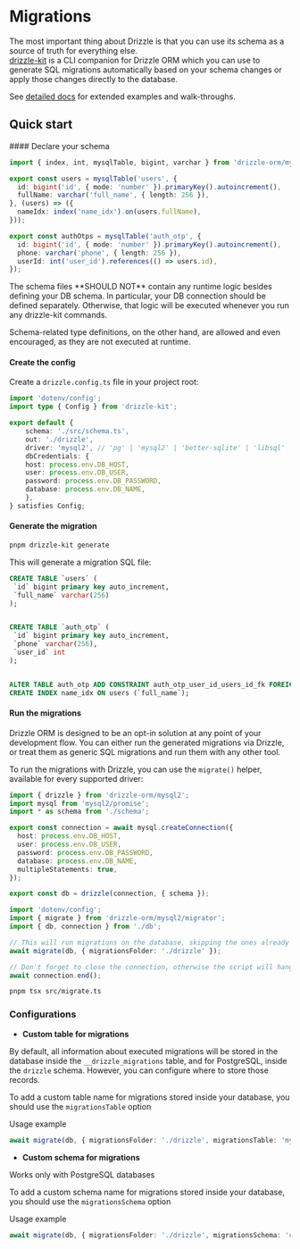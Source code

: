 
# Migrations
The most important thing about Drizzle is that you can use its schema as a source of truth for everything else.<br />
[drizzle-kit](/kit-docs/overview) is a CLI companion for Drizzle ORM which you can use to generate SQL migrations automatically based on your schema changes
or apply those changes directly to the database.

See [detailed docs](/kit-docs/overview) for extended examples and walk-throughs.

## Quick start

<Steps>
#### Declare your schema

```typescript copy filename="src/schema.ts"
import { index, int, mysqlTable, bigint, varchar } from 'drizzle-orm/mysql-core';

export const users = mysqlTable('users', {
  id: bigint('id', { mode: 'number' }).primaryKey().autoincrement(),
  fullName: varchar('full_name', { length: 256 }),
}, (users) => ({
  nameIdx: index('name_idx').on(users.fullName),
}));

export const authOtps = mysqlTable('auth_otp', {
  id: bigint('id', { mode: 'number' }).primaryKey().autoincrement(),
  phone: varchar('phone', { length: 256 }),
  userId: int('user_id').references(() => users.id),
});
```

<Callout type="warning">
The schema files **SHOULD NOT** contain any runtime logic besides defining your DB schema.
In particular, your DB connection should be defined separately.
Otherwise, that logic will be executed whenever you run any drizzle-kit commands.

Schema-related type definitions, on the other hand, are allowed and even encouraged, as they are not executed at runtime.
</Callout>

#### Create the config

Create a `drizzle.config.ts` file in your project root:

```typescript copy filename="drizzle.config.ts"
import 'dotenv/config';
import type { Config } from 'drizzle-kit';

export default {
	schema: './src/schema.ts',
	out: './drizzle',
	driver: 'mysql2', // 'pg' | 'mysql2' | 'better-sqlite' | 'libsql' | 'turso'
	dbCredentials: {
    host: process.env.DB_HOST,
    user: process.env.DB_USER,
    password: process.env.DB_PASSWORD,
    database: process.env.DB_NAME,
	},
} satisfies Config;
```

#### Generate the migration

```bash
pnpm drizzle-kit generate
```
This will generate a migration SQL file:
```sql copy filename="drizzle/migrations/0000_better_than_prisma.sql"
CREATE TABLE `users` (
 `id` bigint primary key auto_increment,
 `full_name` varchar(256)
);


CREATE TABLE `auth_otp` (
 `id` bigint primary key auto_increment,
 `phone` varchar(256),
 `user_id` int
);


ALTER TABLE auth_otp ADD CONSTRAINT auth_otp_user_id_users_id_fk FOREIGN KEY (`user_id`) REFERENCES users(`id`) ;
CREATE INDEX name_idx ON users (`full_name`);
```

#### Run the migrations

Drizzle ORM is designed to be an opt-in solution at any point of your development flow.
You can either run the generated migrations via Drizzle, or treat them as generic SQL migrations and run them with any other tool.

To run the migrations with Drizzle, you can use the `migrate()` helper, available for every supported driver:
```typescript copy filename="src/db.ts"
import { drizzle } from 'drizzle-orm/mysql2';
import mysql from 'mysql2/promise';
import * as schema from './schema';

export const connection = await mysql.createConnection({
  host: process.env.DB_HOST,
  user: process.env.DB_USER,
  password: process.env.DB_PASSWORD,
  database: process.env.DB_NAME,
  multipleStatements: true,
});

export const db = drizzle(connection, { schema });
```

```typescript copy filename="src/migrate.ts"
import 'dotenv/config';
import { migrate } from 'drizzle-orm/mysql2/migrator';
import { db, connection } from './db';

// This will run migrations on the database, skipping the ones already applied
await migrate(db, { migrationsFolder: './drizzle' });

// Don't forget to close the connection, otherwise the script will hang
await connection.end();
```

```bash
pnpm tsx src/migrate.ts
```
</Steps>

### Configurations

- **Custom table for migrations**

By default, all information about executed migrations will be stored in the database inside the `__drizzle_migrations` table, 
and for PostgreSQL, inside the `drizzle` schema. However, you can configure where to store those records.

To add a custom table name for migrations stored inside your database, you should use the `migrationsTable` option

Usage example
```ts
await migrate(db, { migrationsFolder: './drizzle', migrationsTable: 'my_migrations' });
```

- **Custom schema for migrations**

<Callout>
  Works only with PostgreSQL databases
</Callout>

To add a custom schema name for migrations stored inside your database, you should use the `migrationsSchema` option

Usage example
```ts
await migrate(db, { migrationsFolder: './drizzle', migrationsSchema: 'custom' });
```